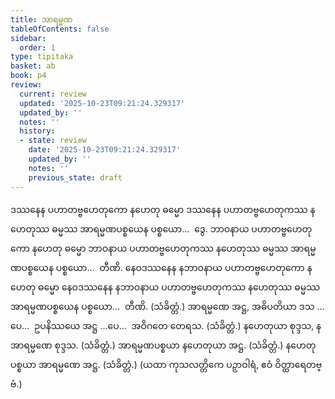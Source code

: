 ```yaml
---
title: အာရမ္မဏ
tableOfContents: false
sidebar:
  order: 1
type: tipitaka
basket: ab
book: p4
review:
  current: review
  updated: '2025-10-23T09:21:24.329317'
  updated_by: ''
  notes: ''
  history:
  - state: review
    date: '2025-10-23T09:21:24.329317'
    updated_by: ''
    notes: ''
    previous_state: draft
---
```



<ReviewStatus review={frontmatter.review} showDetails={true} />

<HypothesisAnnotation frontmatter={frontmatter} />

<DynamicBreadcrumb />

<Division number="130" book="p4" e="ch" v="39" p="511">

<Paragraph number="454" book="p4">
ဒဿနေန ပဟာတဗ္ဗဟေတုကော နဟေတု ဓမ္မော ဒဿနေန ပဟာတဗ္ဗဟေတုကဿ နဟေတုဿ ဓမ္မဿ အာရမ္မဏပစ္စယေန ပစ္စယော…  ဒွေ.
</Paragraph>

<Paragraph number="455" book="p4">
ဘာဝနာယ ပဟာတဗ္ဗဟေတုကော နဟေတု ဓမ္မော ဘာဝနာယ ပဟာတဗ္ဗဟေတုကဿ နဟေတုဿ ဓမ္မဿ အာရမ္မဏပစ္စယေန ပစ္စယော…  တီဏိ.
</Paragraph>

<Paragraph number="456" book="p4">
နေဝဒဿနေန နဘာဝနာယ ပဟာတဗ္ဗဟေတုကော နဟေတု ဓမ္မော နေဝဒဿနေန နဘာဝနာယ ပဟာတဗ္ဗဟေတုကဿ နဟေတုဿ ဓမ္မဿ အာရမ္မဏပစ္စယေန ပစ္စယော…  တီဏိ. (သံခိတ္တံ.)
</Paragraph>

</Division>
<Division number="131" book="p4" e="ch" v="39" p="511">

<Paragraph number="457" book="p4">
အာရမ္မဏေ အဋ္ဌ, အဓိပတိယာ ဒသ …ပေ…  ဥပနိဿယေ အဋ္ဌ …ပေ…  အဝိဂတေ တေရသ. (သံခိတ္တံ.)
</Paragraph>

<Paragraph number="458" book="p4">
နဟေတုယာ စုဒ္ဒသ, နအာရမ္မဏေ စုဒ္ဒသ. (သံခိတ္တံ.)
</Paragraph>

<Paragraph number="459" book="p4">
အာရမ္မဏပစ္စယာ နဟေတုယာ အဋ္ဌ. (သံခိတ္တံ.)
</Paragraph>

<Paragraph number="460" book="p4">
နဟေတုပစ္စယာ အာရမ္မဏေ အဋ္ဌ. (သံခိတ္တံ.)
</Paragraph>

<Paragraph number="461" book="p4">
(ယထာ ကုသလတ္တိကေ ပဉှာဝါရံ, ဧဝံ ဝိတ္ထာရေတဗ္ဗံ.)
</Paragraph>
</Division>